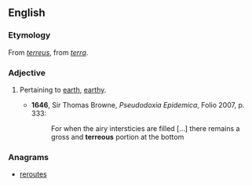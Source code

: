 ==English==

===Etymology===
From {{etyl|la|en}} ''[[terreus]]'', from ''[[terra]]''.

===Adjective===
{{en-adj}}

# {{obsolete}} Pertaining to [[earth]], [[earthy]].
#* '''1646''', Sir Thomas Browne, ''Pseudodoxia Epidemica'', Folio 2007, p. 333:
#*: For when the airy intersticies are filled [...] there remains a gross and '''terreous''' portion at the bottom

===Anagrams===
* [[reroutes#English|reroutes]]